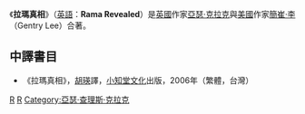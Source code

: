 《'''拉瑪真相'''》（[[英語|英語]]：'''Rama Revealed'''）是[[英國|英國]]作家[[亞瑟·克拉克|亞瑟·克拉克]]與[[美國|美國]]作家[[簡崔·李|簡崔·李]]（Gentry Lee）合著。

==中譯書目==
*《拉瑪真相》，[[胡瑛|胡瑛]]譯，[[小知堂文化|小知堂文化]]出版，2006年（繁體，台灣）

{{Lit-stub}}

[[Category:科幻小说|R]]
[[Category:英国小说|R]]
[[Category:亞瑟·查理斯·克拉克|Category:亞瑟·查理斯·克拉克]]